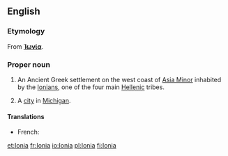 ==English==
{{wikipedia}}

===Etymology===
From {{etyl|grc|en}} '''[[Ἰωνία]]'''.

===Proper noun===
{{en-proper noun}}

# {{context|historical|lang=en}} An Ancient Greek settlement on the west coast of [[Asia Minor]] inhabited by the [[Ionian]]s, one of the four main [[Hellenic]] tribes.
# A [[city]] in [[Michigan]].

====Translations====
{{trans-top|(historical) Ancient Greek settlement}}
* French: {{t+|fr|Ionie|f}}
{{trans-mid}}
{{trans-bottom}}

[[et:Ionia]]
[[fr:Ionia]]
[[io:Ionia]]
[[pl:Ionia]]
[[fi:Ionia]]